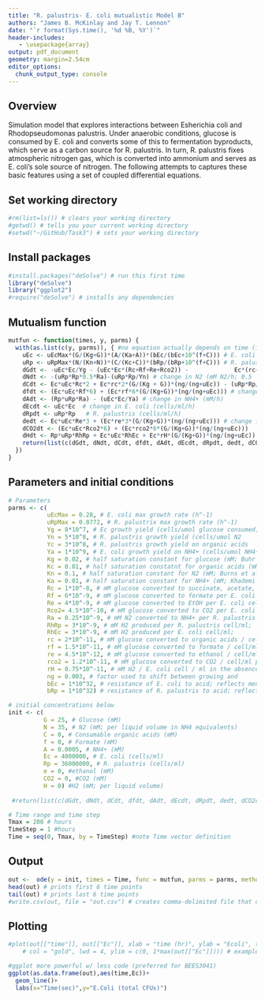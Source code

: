 ```yaml
---
title: "R. palustris- E. coli mutualistic Model B"
authors: "James B. McKinlay and Jay T. Lennon"
date: "`r format(Sys.time(), '%d %B, %Y')`"
header-includes:
   - \usepackage{array}
output: pdf_document
geometry: margin=2.54cm
editor_options: 
  chunk_output_type: console
---
```


## Overview
Simulation model that explores interactions between Esherichia coli and Rhodopseudomonas palustris. Under anaerobic conditions, glucose is consumed by E. coli and converts some of this to fermentation byproducts, which serve as a carbon source for R. palustris. In turn, R. palustris fixes atmospheric nitrogen gas, which is converted into ammonium and serves as E. coli's sole source of nitrogen. The following attempts to captures these basic features using a set of coupled differential equations. 

## Set working directory
```r
#rm(list=ls()) # clears your working directory
#getwd() # tells you your current working directory
#setwd("~/GitHub/Task3") # sets your working directory
```

## Install packages
```r
#install.packages("deSolve") # run this first time
library("deSolve")
library("ggplot2")
#require("deSolve") # installs any dependencies
```

## Mutualism function
```r
mutfun <- function(times, y, parms) {
  with(as.list(c(y, parms)), { #no equation actually depends on time (i.e. not being used) -> they depend on the parameters, which internally depend on time (state of system - time changes the state)
    uEc <- uEcMax*(G/(Kg+G))*(A/(Ka+A))*(bEc/(bEc+10^(f+C))) # E. coli             growth rate
    uRp <- uRpMax*(N/(Kn+N))*(C/(Kc+C))*(bRp/(bRp+10^(f+C))) # R. palustris         growth rate
    dGdt <- -uEc*Ec/Yg - (uEc*Ec*(Rc+Rf+Re+Rco2)) -             Ec*(rc+rf+re+rco2)*(G/(Kg+G))*(ng/(ng+uEc)) # change in glucose (mM/h)
    dNdt <- -(uRp*Rp*0.5*Ra)-(uRp*Rp/Yn) # change in N2 (mM N2/h; 0.5              accounts for half an N2 consumed for every NH4+ made)
    dCdt <- Ec*uEc*Rc*2 + Ec*rc*2*(G/(Kg + G))*(ng/(ng+uEc)) - (uRp*Rp/Yc)         # change in organic acids except formate (mM/h)
    dfdt <- (Ec*uEc*Rf*6) + (Ec*rf*6*(G/(Kg+G))*(ng/(ng+uEc))) # change in         formate (mM/h)
    dAdt <- (Rp*uRp*Ra) - (uEc*Ec/Ya) # change in NH4+ (mM/h)
    dEcdt <- uEc*Ec  # change in E. coli (cells/ml/h)
    dRpdt <- uRp*Rp   # R. palustris (cells/ml/h)
    dedt <- Ec*uEc*Re*3 + (Ec*re*3*(G/(Kg+G))*(ng/(ng+uEc))) # change in           ethanol (mM/h)
    dCO2dt <- (Ec*uEc*Rco2*6) + (Ec*rco2*6*(G/(Kg+G))*(ng/(ng+uEc)))               #change in CO2 (mM/h; concentration assumes all CO2 is dissolved) 
    dHdt <- Rp*uRp*RhRp + Ec*uEc*RhEc + Ec*rH*(G/(Kg+G))*(ng/(ng+uEc))             #change in H2 (mM/h; concentration assumes all H2 is dissolved) 
    return(list(c(dGdt, dNdt, dCdt, dfdt, dAdt, dEcdt, dRpdt, dedt, dCO2dt, dHdt))) 
  })
}
```

## Parameters and initial conditions
```r
# Parameters
parms <- c(
           uEcMax = 0.28, # E. coli max growth rate (h^-1)
           uRpMax = 0.0772, # R. palustrix max growth rate (h^-1)
           Yg = 8*10^7, # Ec growth yield (cells/umol glucose consumed;                    cells per ml / mM glucose consumed
           Yn = 5*10^8, # R. palustris growth yield (cells/umol N2                         consumed; cells per ml / mM N2 consumed; concentration                     assumes all N2 is dissolved)
           Yc = 3*10^8, # R. palustris growth yield on organic acids                       (cells/umol Oacs consumed; cells per ml / mM Oacs consumed) 
           Ya = 1*10^9, # E. coli growth yield on NH4+ (cells/umol NH4+                    consumed; cells per ml / mM NH4+ consumed)
           Kg = 0.02, # half saturation constant for glucose (mM; Buhr et                  al 1992 J Biol Chem 267:3847-51)
           Kc = 0.01, # half saturation constatnt for organic acids (mM;                   assumed)
           Kn = 0.1, # half saturation constant for N2 (mM; Burns et al.                   1972 Methods Enzymol 24:480-496)
           Ka = 0.01, # half saturation constant for NH4+ (mM; Khademi et                  al. 2004 Science 305:1587-1594)
           Rc = 1*10^-8, # mM glucose converted to succinate, acetate, and                 lactate per E. coli cell/ml (umol/cell)
           Rf = 6*10^-9, # mM glucose converted to formate per E. coli                     cell/ml (umol/cell) 
           Re = 4*10^-9, # mM glucose converted to EtOH per E. coli cell/ml                 (umol/cell) 
           Rco2= 4.5*10^-10, # mM glucose converted to CO2 per E. coli                     cell/ml (umol/cell) 
           Ra = 0.25*10^-9, # mM N2 converted to NH4+ per R. palustris Nx                  cell/ml (umol/Nx cell; 0.75*10^-9 was used for the NxdAmtB                 strain; 0.083*10^-9 was used for the dAmtB strain)
           RhRp = 3*10^-9, # mM H2 produced per R. palustris cell/ml;                      (umol/cell)
           RhEc = 3*10^-9, # mM H2 produced per E. coli cell/ml;                           (umol/cell)
           rc = 2*10^-11, # mM glucose converted to organic acids / cell/ml                 per h in the absence of growth (umol/cell/h)
           rf = 1.5*10^-11, # mM glucose converted to formate / cell/ml per                 h in the absence of growth (umol/cell/h)
           re = 4.5*10^-12, # mM glucose converted to ethanol / cell/ml per                 h in the absence of growth (umol/cell/h)
           rco2 = 1.2*10^-11, # mM glucose converted to CO2 / cell/ml per h                 in the absence of growth (umol/cell/h)
           rH = 0.75*10^-11, # mM H2 / E. coli cell / ml in the absence of                 growth (umol/cell/h)
           ng = 0.003, # factor used to shift between growing and                          nongrowing conditions
           bEc = 1*10^32, # resistance of E. coli to acid; reflects medium                 buffering
           bRp = 1*10^32) # resistance of R. palustris to acid; reflects                   medium buffering

# initial concentrations below
init <- c( 
          G = 25, # Glucose (mM)  
          N = 35, # N2 (mM; per liquid volume in NH4 equivalents) 
          C = 0, # Consumable organic acids (mM)
          f = 0, # Formate (mM)
          A = 0.0005, # NH4+ (mM)
          Ec = 4000000, # E. coli (cells/ml)
          Rp = 36000000, # R. palustris (cells/ml)
          e = 0, #ethanol (mM)
          CO2 = 0, #CO2 (mM)
          H = 0) #H2 (mM; per liquid volume)
          
 #return(list(c(dGdt, dNdt, dCdt, dfdt, dAdt, dEcdt, dRpdt, dedt, dCO2dt, dHdt))) #rates of change of initial condition variables must be in same order (as returned by MutFunction) --> vectors must be the same length

# Time range and time step
Tmax = 200 # hours
TimeStep = 1 #hours
Time = seq(0, Tmax, by = TimeStep) #note Time vector definition 
```

## Output
```r
out <-  ode(y = init, times = Time, func = mutfun, parms = parms, method = "lsode")
head(out) # prints first 6 time points
tail(out) # prints last 6 time points
#write.csv(out, file = "out.csv") # creates comma-delimited file that can be pasted into spreadsheet for graphing
```

## Plotting
```r
#plot(out[["time"]], out[["Ec"]], xlab = "time (hr)", ylab = "Ecoli", type = "l", las = 1, 
    # col = "gold", lwd = 4, ylim = c(0, 1*max(out[["Ec"]]))) # example of how to plot E. coli biomass

#ggplot more powerful w/ less code (preferred for BEES3041)
ggplot(as.data.frame(out),aes(time,Ec))+
  geom_line()+
  labs(x="Time(sec)",y="E.Coli (total CFUs)")
```
